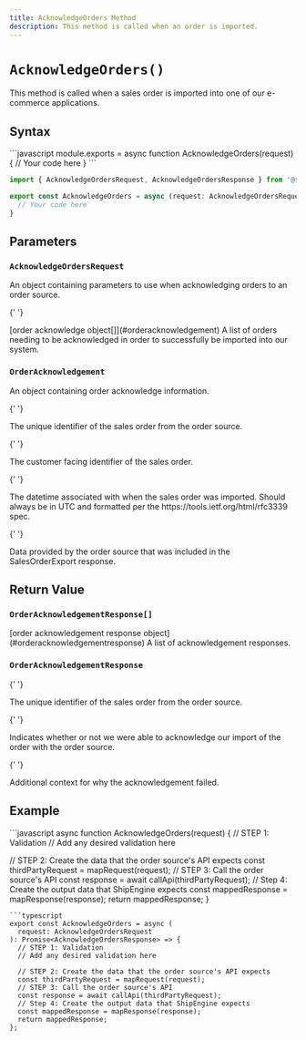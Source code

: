 ```yaml
---
title: AcknowledgeOrders Method
description: This method is called when an order is imported.
---
```


# `AcknowledgeOrders()`

This method is called when a sales order is imported into one of our e-commerce applications.

## Syntax

<CodeWrapper>
```javascript
module.exports = async function AcknowledgeOrders(request) {
  // Your code here
}
```

```typescript
import { AcknowledgeOrdersRequest, AcknowledgeOrdersResponse } from '@shipengine/connect-order-source-api'

export const AcknowledgeOrders = async (request: AcknowledgeOrdersRequest): Promise<AcknowledgeOrdersResponse> => {
  // Your code here
}
```

</CodeWrapper>

## Parameters

### `AcknowledgeOrdersRequest`

An object containing parameters to use when acknowledging orders to an order source.

<Reference>

{' '}

<Field name="orders" nullable={false}>
  <Type>[order acknowledge object[]](#orderacknowledgement)</Type>
  <Description>
    A list of orders needing to be acknowledged in order to successfully be imported into our system.
  </Description>
</Field>

</Reference>

### `OrderAcknowledgement`

An object containing order acknowledge information.

<Reference>

{' '}

<Field name="order_id" type="string" nullable={false}>
  <Description>The unique identifier of the sales order from the order source.</Description>
</Field>

{' '}

<Field name="order_number" type="string" nullable={true}>
  <Description>The customer facing identifier of the sales order.</Description>
</Field>

{' '}

<Field name="imported_date" type="string" nullable={false}>
  <Description>
    The datetime associated with when the sales order was imported. Should always be in UTC and formatted per the
    https://tools.ietf.org/html/rfc3339 spec.
  </Description>
</Field>

{' '}

<Field name="integration_context" type="string" nullable={true}>
  <Description>Data provided by the order source that was included in the SalesOrderExport response.</Description>
</Field>

</Reference>

## Return Value

### `OrderAcknowledgementResponse[]`

<Reference>
  <Field name="responses" nullable={false}>
    <Type>[order acknowledgement response object](#orderacknowledgementresponse)</Type>
    <Description>A list of acknowledgement responses.</Description>
  </Field>
</Reference>

### `OrderAcknowledgementResponse`

<Reference>

{' '}

<Field name="order_id" type="string" required={true}>
  <Description>The unique identifier of the sales order from the order source.</Description>
</Field>

{' '}

<Field name="succeeded" type="boolean" required={true}>
  <Description>
    Indicates whether or not we were able to acknowledge our import of the order with the order source.
  </Description>
</Field>

{' '}

<Field name="failure_reason" type="string" required={false}>
  <Description>Additional context for why the acknowledgement failed.</Description>
</Field>

</Reference>

## Example

<CodeWrapper>
```javascript
async function AcknowledgeOrders(request) {
  // STEP 1: Validation
  // Add any desired validation here

// STEP 2: Create the data that the order source's API expects
const thirdPartyRequest = mapRequest(request);
// STEP 3: Call the order source's API
const response = await callApi(thirdPartyRequest);
// Step 4: Create the output data that ShipEngine expects
const mappedResponse = mapResponse(response);
return mappedResponse;
}

````
```typescript
export const AcknowledgeOrders = async (
  request: AcknowledgeOrdersRequest
): Promise<AcknowledgeOrdersResponse> => {
  // STEP 1: Validation
  // Add any desired validation here

  // STEP 2: Create the data that the order source's API expects
  const thirdPartyRequest = mapRequest(request);
  // STEP 3: Call the order source's API
  const response = await callApi(thirdPartyRequest);
  // Step 4: Create the output data that ShipEngine expects
  const mappedResponse = mapResponse(response);
  return mappedResponse;
};
````

</CodeWrapper>
